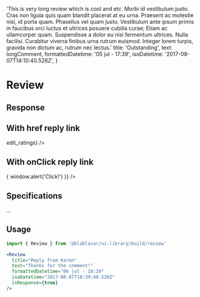 

  'This is very long review which is cool and etc. Morbi id vestibulum justo. Cras non ligula quis quam blandit placerat at eu urna. Praesent ac molestie nisl, id porta quam. Phasellus vel quam justo. Vestibulum ante ipsum primis in faucibus orci luctus et ultrices posuere cubilia curae; Etiam ac ullamcorper quam. Suspendisse a dolor eu nisi fermentum ultrices. Nulla facilisi. Curabitur viverra finibus urna rutrum euismod. Integer lorem turpis, gravida non dictum ac, rutrum nec lectus.'
  title: 'Outstanding',
  text: longComment,
  formattedDatetime: '05 jul - 17:39',
  isoDatetime: '2017-08-07T14:10:40.526Z',
}

<Meta title="Widgets/Review" />

# Review

<Canvas>
  <Story name="Default">
    <Review {...reviewProps} />
  </Story>
</Canvas>

## Response

<Canvas>
  <Story name="withResponse">
    <Review
      title="Reply from Karen"
      text="Thanks for the comment!"
      formattedDatetime="06 jul - 18:39"
      isoDatetime="2017-08-07T18:39:40.526Z"
      isResponse
    />
  </Story>
</Canvas>

## With href reply link

<Canvas>
  <Story name="withReplyLink">
    <Review
      {...reviewProps}
      replyLinkLabel="Reply to ratings"
      replyLinkHref={<a target="_blank" href="/reply_ratings">edit_ratings</a>}
    />
  </Story>
</Canvas>

## With onClick reply link

<Canvas>
  <Story name="withOnClickLink">
    <Review
      {...reviewProps}
      replyLinkLabel="Reply to ratings"
      replyLinkOnClick={() => { window.alert('Click!') }}
    />
  </Story>
</Canvas>

## Specifications

...

## Usage

```jsx
import { Review } from '@blablacar/ui-library/build/review'

<Review
  title="Reply from Karen"
  text="Thanks for the comment!"
  formattedDatetime="06 jul - 18:39"
  isoDatetime="2017-08-07T18:39:40.526Z"
  isResponse={true}
/>
```

<ArgsTable of={Review} />

